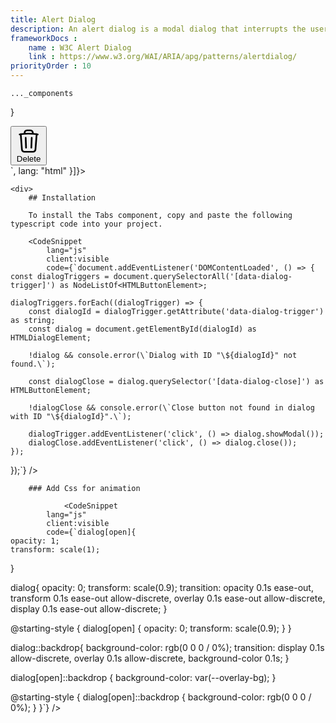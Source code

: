 ```yaml
---
title: Alert Dialog
description: An alert dialog is a modal dialog that interrupts the user's workflow to communicate an important message and acquire a response. 
frameworkDocs : 
    name : W3C Alert Dialog
    link : https://www.w3.org/WAI/ARIA/apg/patterns/alertdialog/
priorityOrder : 10
---
```



    ..._components
}

<div className="space-y-20">
    <PreviewBlock codeBlocks={
              [{
            code:`<div>
    <button data-dialog-trigger="dialog3" class="btn sz-md variant-destructive">
        <svg xmlns="http://www.w3.org/2000/svg" fill="none" viewBox="0 0 24 24" stroke-width="1.5" stroke="currentColor" class="size-4">
            <path stroke-linecap="round" stroke-linejoin="round" d="m14.74 9-.346 9m-4.788 0L9.26 9m9.968-3.21c.342.052.682.107 1.022.166m-1.022-.165L18.16 19.673a2.25 2.25 0 0 1-2.244 2.077H8.084a2.25 2.25 0 0 1-2.244-2.077L4.772 5.79m14.456 0a48.108 48.108 0 0 0-3.478-.397m-12 .562c.34-.059.68-.114 1.022-.165m0 0a48.11 48.11 0 0 1 3.478-.397m7.5 0v-.916c0-1.18-.91-2.164-2.09-2.201a51.964 51.964 0 0 0-3.32 0c-1.18.037-2.09 1.022-2.09 2.201v.916m7.5 0a48.667 48.667 0 0 0-7.5 0" />
        </svg>
        <span class="btn-label">Delete</span>
    </button>
    <dialog class="shadow-xl size-fit m-auto max-w-lg card variant-outlined origin-bottom" role="dialog" id="dialog3" aria-labelledby="dialog3_label">
        <h2 id="dialog3_label" class="text-title font-medium">Are you sure you want to delete this user ?</h2>
        <p class="text-body text-sm mt-3">This action cannot be undone. This will permanently delete your account and remove your data from our servers.</p>
        
        <div class="mt-8 flex justify-end gap-3">
            <button data-dialog-close class="btn sz-sm variant-outlined">
                <span class="btn-label">Cancel</span>
            </button>
            <button class="btn sz-sm variant-neutral" type="submit" form="userAddress">
                <span class="btn-label">Yes, Continue</span>
            </button>
        </div>
    </dialog>
</div>`,
              lang: "html"
          }]}>
        <AlertDialog />
    </PreviewBlock>

    <div>
        ## Installation

        To install the Tabs component, copy and paste the following typescript code into your project.

        <CodeSnippet
            lang="js"
            client:visible
            code={`document.addEventListener('DOMContentLoaded', () => {
    const dialogTriggers = document.querySelectorAll('[data-dialog-trigger]') as NodeListOf<HTMLButtonElement>;

    dialogTriggers.forEach((dialogTrigger) => {
        const dialogId = dialogTrigger.getAttribute('data-dialog-trigger') as string;
        const dialog = document.getElementById(dialogId) as HTMLDialogElement;

        !dialog && console.error(\`Dialog with ID "\${dialogId}" not found.\`);

        const dialogClose = dialog.querySelector('[data-dialog-close]') as HTMLButtonElement;

        !dialogClose && console.error(\`Close button not found in dialog with ID "\${dialogId}".\`);

        dialogTrigger.addEventListener('click', () => dialog.showModal());
        dialogClose.addEventListener('click', () => dialog.close());
    });
});`} />

        ### Add Css for animation

                <CodeSnippet
            lang="js"
            client:visible
            code={`dialog[open]{
    opacity: 1;
    transform: scale(1);
}

dialog{
    opacity: 0;
    transform: scale(0.9);
    transition:
        opacity 0.1s ease-out,
        transform 0.1s ease-out allow-discrete,
        overlay 0.1s ease-out allow-discrete,
        display 0.1s ease-out allow-discrete;
}

@starting-style {
    dialog[open] {
        opacity: 0;
        transform: scale(0.9);
    }
}

dialog::backdrop{
    background-color: rgb(0 0 0 / 0%);
    transition:
        display 0.1s allow-discrete,
        overlay 0.1s allow-discrete,
        background-color 0.1s;
}

dialog[open]::backdrop {
    background-color: var(--overlay-bg);
}

@starting-style {
    dialog[open]::backdrop {
        background-color: rgb(0 0 0 / 0%);
    }
}`} />
    </div>
</div>